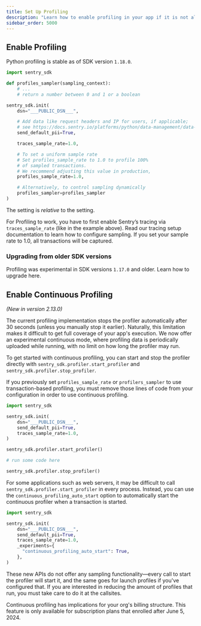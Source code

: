 ```yaml
---
title: Set Up Profiling
description: "Learn how to enable profiling in your app if it is not already set up."
sidebar_order: 5000
---
```


<PlatformContent includePath="profiling/index/preface" />
<PlatformContent includePath="profiling/index/why-profiling" />

## Enable Profiling

<Note>

Python profiling is stable as of SDK version `1.18.0`.

</Note>


```python
import sentry_sdk

def profiles_sampler(sampling_context):
    # ...
    # return a number between 0 and 1 or a boolean

sentry_sdk.init(
    dsn="___PUBLIC_DSN___",

    # Add data like request headers and IP for users, if applicable;
    # see https://docs.sentry.io/platforms/python/data-management/data-collected/ for more info
    send_default_pii=True,

    traces_sample_rate=1.0,

    # To set a uniform sample rate
    # Set profiles_sample_rate to 1.0 to profile 100%
    # of sampled transactions.
    # We recommend adjusting this value in production,
    profiles_sample_rate=1.0,

    # Alternatively, to control sampling dynamically
    profiles_sampler=profiles_sampler
)
```

<Note>

The <PlatformIdentifier name="profiles_sample_rate" /> setting is _relative_ to the <PlatformIdentifier name="traces_sample_rate" /> setting.

For Profiling to work, you have to first enable Sentry’s tracing via `traces_sample_rate` (like in the example above). Read our <PlatformLink to="/tracing/">tracing setup documentation</PlatformLink> to learn how to configure sampling. If you set your sample rate to 1.0, all transactions will be captured.

</Note>

### Upgrading from older SDK versions

Profiling was experimental in SDK versions `1.17.0` and older. Learn how to upgrade <PlatformLink to="/profiling/troubleshooting/#ipgrading-from-older-sdk-versions">here</PlatformLink>.

## Enable Continuous Profiling

<Include name="feature-stage-beta.mdx" />

_(New in version 2.13.0)_

The current profiling implementation stops the profiler automatically after 30 seconds (unless you manually stop it earlier). Naturally, this limitation makes it difficult to get full coverage of your app's execution. We now offer an experimental continuous mode, where profiling data is periodically uploaded while running, with no limit on how long the profiler may run.

To get started with continuous profiling, you can start and stop the profiler directly with `sentry_sdk.profiler.start_profiler` and `sentry_sdk.profiler.stop_profiler`.

<Note>

If you previously set `profiles_sample_rate` or `profilers_sampler` to use transaction-based profiling, you must remove those lines of code from your configuration in order to use continuous profiling.

</Note>

```python
import sentry_sdk

sentry_sdk.init(
    dsn="___PUBLIC_DSN___",
    send_default_pii=True,
    traces_sample_rate=1.0,
)

sentry_sdk.profiler.start_profiler()

# run some code here

sentry_sdk.profiler.stop_profiler()
```

For some applications such as web servers, it may be difficult to call `sentry_sdk.profiler.start_profiler` in every process. Instead, you can use the `continuous_profiling_auto_start` option to automatically start the continuous profiler when a transaction is started.

```python
import sentry_sdk

sentry_sdk.init(
    dsn="___PUBLIC_DSN___",
    send_default_pii=True,
    traces_sample_rate=1.0,
    _experiments={
      "continuous_profiling_auto_start": True,
    },
)
```

These new APIs do not offer any sampling functionality—every call to start the profiler will start it, and the same goes for launch profiles if you've configured that. If you are interested in reducing the amount of profiles that run, you must take care to do it at the callsites.

Continuous profiling has implications for your org's billing structure. This feature is only available for subscription plans that enrolled after June 5, 2024.

